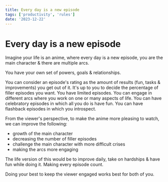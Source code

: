 ```yaml
---
title: Every day is a new episode
tags: ['productivity', 'rules']
date: '2023-12-22'
---
```


# Every day is a new episode

Imagine your life is an anime, where every day is a new episode, you are the main character & there are multiple arcs.

You have your own set of powers, goals & relationships.

You can consider an episode's rating as the amount of results (fun, tasks & improvements) you get out of it. It's up to you to decide the percentage of filler episodes you want. You have limited episodes. You can engage in different arcs where you work on one or many aspects of life. You can have celebratory episodes in which all you do is have fun. You can have flashback episodes in which you introspect.

From the viewer's perspective, to make the anime more pleasing to watch, we can improve the following:
- growth of the main character
- decreasing the number of filler episodes
- challenge the main character with more difficult crises
- making the arcs more engaging

The life version of this would be to improve daily, take on hardships & have fun while doing it. Making every episode count.

Doing your best to keep the viewer engaged works best for both of you.